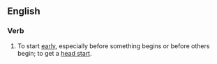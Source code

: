 ==English==

===Verb===
{{en-verb|gets a jump on|getting a jump on|got a jump on|past_ptc2=gotten a jump on}}

# {{lb|en|informal}} To start [[early]], especially before something begins or before others begin; to get a [[head start]].
#: {{ux|en|If you'd like to '''get a jump on''' the holiday season, many craft stores already have holiday patterns out.}}